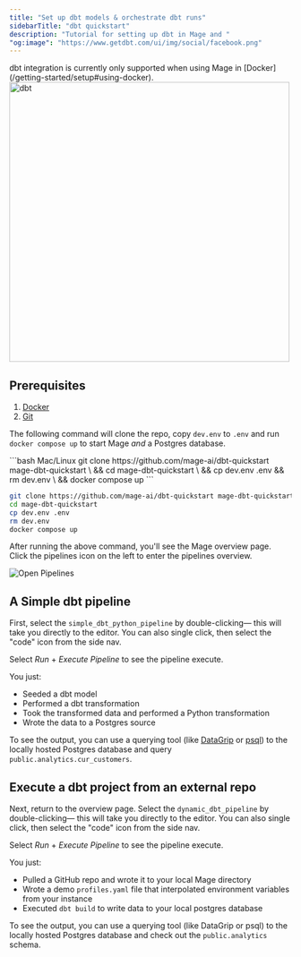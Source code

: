 ```yaml
---
title: "Set up dbt models & orchestrate dbt runs"
sidebarTitle: "dbt quickstart"
description: "Tutorial for setting up dbt in Mage and "
"og:image": "https://www.getdbt.com/ui/img/social/facebook.png"
---
```


<Warning>
  dbt integration is currently only supported when using Mage in
  [Docker](/getting-started/setup#using-docker).
</Warning>

<Frame>
   <img alt="dbt" src="https://www.getdbt.com/ui/img/social/facebook.png" width="500" />
</Frame>

## Prerequisites

1. [Docker](https://docs.docker.com/engine/install/)
2. [Git](https://git-scm.com/book/en/v2/Getting-Started-Installing-Git)

The following command will clone the repo, copy `dev.env` to `.env` and run `docker compose up` to start Mage _and_ a Postgres database.

<CodeGroup>
```bash Mac/Linux
git clone https://github.com/mage-ai/dbt-quickstart mage-dbt-quickstart \
&& cd mage-dbt-quickstart \
&& cp dev.env .env && rm dev.env \
&& docker compose up
```

```bash Windows
git clone https://github.com/mage-ai/dbt-quickstart mage-dbt-quickstart 
cd mage-dbt-quickstart
cp dev.env .env
rm dev.env
docker compose up
```

</CodeGroup>


After running the above command, you'll see the Mage overview page. Click the pipelines icon on the left to enter the pipelines overview.

![Open Pipelines](/media/setup-dbt/go-to-pipelines.gif)

## A Simple dbt pipeline

First, select the `simple_dbt_python_pipeline` by double-clicking— this will take you directly to the editor. You can also single click,
then select the "code" icon from the side nav.

Select _Run_ + _Execute Pipeline_ to see the pipeline execute.

You just:

- Seeded a dbt model
- Performed a dbt transformation
- Took the transformed data and performed a Python transformation
- Wrote the data to a Postgres source

To see the output, you can use a querying tool (like [DataGrip](https://www.jetbrains.com/datagrip/) or [psql](https://www.postgresql.org/docs/current/app-psql.html)) to the locally hosted Postgres database and query `public.analytics.cur_customers`.

## Execute a dbt project from an external repo

Next, return to the overview page. Select the `dynamic_dbt_pipeline` by double-clicking— this will take you directly to the editor. You can also single click,
then select the "code" icon from the side nav.

Select _Run_ + _Execute Pipeline_ to see the pipeline execute.

You just:

- Pulled a GitHub repo and wrote it to your local Mage directory
- Wrote a demo `profiles.yaml` file that interpolated environment variables from your instance
- Executed `dbt build` to write data to your local postgres database

To see the output, you can use a querying tool (like DataGrip or psql) to the locally hosted Postgres database and check out the `public.analytics` schema.
